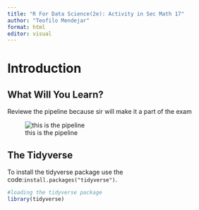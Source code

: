 ```yaml
---
title: "R For Data Science(2e): Activity in Sec Math 17"
author: "Teofilo Mendejar"
format: html
editor: visual
---
```


# Introduction

## What Will You Learn?

Reviewe the pipeline because sir will make it a part of the exam

![this is the pipeline](R%20PIC.jpg.png)

## The Tidyverse

To install the tidyverse package use the code:`install.packages("tidyverse")`.

```r
#loading the tidyverse package
library(tidyverse)
```
